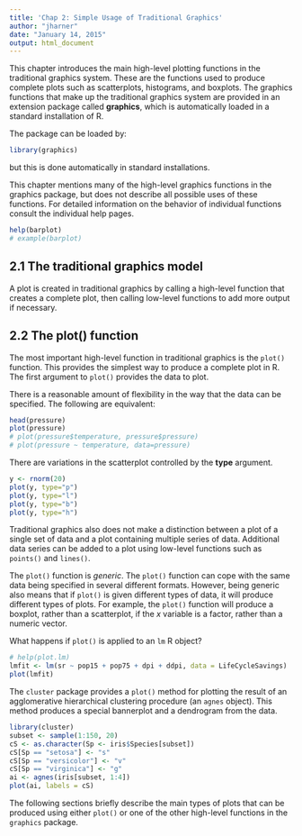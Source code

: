```yaml
---
title: 'Chap 2: Simple Usage of Traditional Graphics'
author: "jharner"
date: "January 14, 2015"
output: html_document
---
```


This chapter introduces the main high-level plotting functions in the
traditional graphics system. These are the functions used to produce
complete plots such as scatterplots, histograms, and boxplots. The
graphics functions that make up the traditional graphics system are
provided in an extension package called **graphics**, which is
automatically loaded in a standard installation of R. 

The package can be loaded by:
```r
library(graphics)
```
but this is done automatically in standard installations.

This chapter mentions many of the high-level graphics functions in the
graphics package, but does not describe all possible uses of these
functions. For detailed information on the behavior of individual
functions consult the individual help pages. 
```r
help(barplot)
# example(barplot)
```

## 2.1 The traditional graphics model

A plot is created in traditional graphics by calling a high-level
function that creates a complete plot, then calling low-level
functions to add more output if necessary. 

## 2.2 The plot() function

The most important high-level function in traditional graphics is the
`plot()` function. This provides the simplest way to produce a
complete plot in R. The first argument to `plot()` provides the data
to plot. 

There is a reasonable amount of flexibility in the way that the data
can be specified. The following are equivalent: 
```r
head(pressure)
plot(pressure)
# plot(pressure$temperature, pressure$pressure)
# plot(pressure ~ temperature, data=pressure)
```

There are variations in the scatterplot controlled by the **type** argument.
```r
y <- rnorm(20)
plot(y, type="p")
plot(y, type="l")
plot(y, type="b")
plot(y, type="h")
```

Traditional graphics also does not make a distinction between a plot
of a single set of data and a plot containing multiple series of
data. Additional data series can be added to a plot using low-level
functions such as `points()` and `lines()`. 

The `plot()` function is *generic*. The `plot()` function can cope
with the same data being specified in several different
formats. However, being generic also means that if `plot()` is given
different types of data, it will produce different types of plots. For
example, the `plot()` function will produce a boxplot, rather than a
scatterplot, if the $x$ variable is a factor, rather than a numeric
vector. 

What happens if `plot()` is applied to an `lm` R object?
```r
# help(plot.lm)
lmfit <- lm(sr ~ pop15 + pop75 + dpi + ddpi, data = LifeCycleSavings)
plot(lmfit)
```

The `cluster` package provides a `plot()` method for plotting the
result of an agglomerative hierarchical clustering procedure (an
`agnes` object). This method produces a special bannerplot and a
dendrogram from the data. 
```r
library(cluster)
subset <- sample(1:150, 20)
cS <- as.character(Sp <- iris$Species[subset])
cS[Sp == "setosa"] <- "s"
cS[Sp == "versicolor"] <- "v"
cS[Sp == "virginica"] <- "g"
ai <- agnes(iris[subset, 1:4])
plot(ai, labels = cS)
```

The following sections briefly describe the main types of plots that
can be produced using either `plot()` or one of the other high-level
functions in the `graphics` package. 







